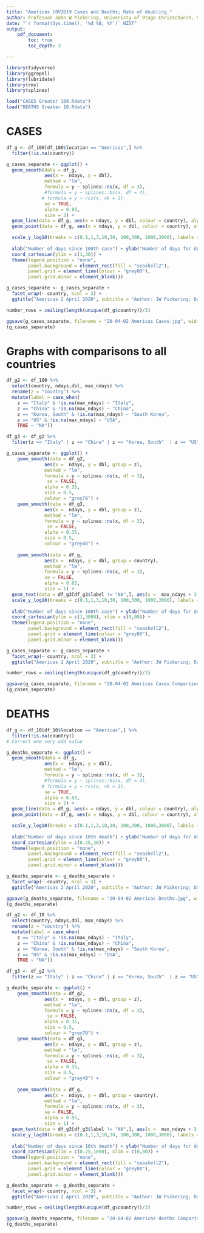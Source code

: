 ```yaml
---
title: "Americas COVID19 Cases and Deaths; Rate of doubling."
author: Professor John W Pickering, Univeristy of Otago Christchurch, New Zealand
date: "`r format(Sys.time(), '%d %B, %Y')` NZST"
output:
    pdf_document:
        toc: true
        toc_depth: 3

---
```

```r
library(tidyverse)
library(ggrepel)
library(lubridate)
library(rms)
library(splines)

load("CASES Greater 100.Rdata")
load("DEATHS Greater 10.Rdata")


```
\newpage  

# CASES
```r

df_g <- df_100[df_100$location == "Americas",] %>% 
  filter(!is.na(country))

```


```r
g_cases_separate <- ggplot() +
  geom_smooth(data = df_g, 
              aes(x =  ndays, y = dbl), 
              method = "lm",
              formula = y ~ splines::ns(x, df = 3),
              #formula = y ~ splines::bs(x, df = 4),
             # formula = y ~ rcs(x, nk = 2),
              se = TRUE,
              alpha = 0.85, 
              size = 2) +
  geom_line(data = df_g, aes(x = ndays, y = dbl, colour = country), alpha = 0.6, size = 0.5) +
  geom_point(data = df_g, aes(x = ndays, y = dbl, colour = country), alpha = 0.6, size = 0.5) +

  scale_y_log10(breaks = c(0.1,1,3,10,30, 100,300, 1000,3000), labels = c("0.1","1","3", "10","30","100","300","1000","3000")) +
  
  xlab("Number of days since 100th case") + ylab("Number of days for doubling") +
  coord_cartesian(ylim = c(1,30)) +
  theme(legend.position = "none",
        panel.background = element_rect(fill = "seashell2"),
        panel.grid = element_line(colour = "grey80"),
        panel.grid.minor = element_blank()) 

g_cases_separate <- g_cases_separate + 
  facet_wrap(~ country, ncol = 3) + 
  ggtitle("Americas 2 April 2020", subtitle = "Author: JW Pickering; Data: John Hopkins University")

number_rows = ceiling(length(unique(df_g$country))/3)

ggsave(g_cases_separate, filename = "20-04-02 Americas Cases.jpg", width = 210  , height = 20 + 40 * number_rows , units = "mm")
(g_cases_separate)
```

\newpage

# Graphs with comparisons to all countries

```r
df_g2 <- df_100 %>% 
  select(country, ndays,dbl, max_ndays) %>% 
  rename(z = "country") %>% 
  mutate(label = case_when(
    z == "Italy" & !is.na(max_ndays) ~ "Italy", 
    z == "China" & !is.na(max_ndays) ~ "China",
    z == "Korea, South" & !is.na(max_ndays) ~ "South Korea",
    z == "US" & !is.na(max_ndays) ~ "USA",
    TRUE ~ "NA"))

df_g3 <- df_g2 %>% 
  filter(z == "Italy" | z == "China" | z == "Korea, South"  | z == "US")

g_cases_separate <- ggplot() +
    geom_smooth(data = df_g2, 
              aes(x =  ndays, y = dbl, group = z), 
              method = "lm",
              formula = y ~ splines::ns(x, df = 3),
               se = FALSE,
              alpha = 0.35, 
              size = 0.5,
              colour = "grey70") +
    geom_smooth(data = df_g3, 
              aes(x =  ndays, y = dbl, group = z), 
              method = "lm",
              formula = y ~ splines::ns(x, df = 3),
               se = FALSE,
              alpha = 0.35, 
              size = 0.5,
              colour = "grey40") +
  
    geom_smooth(data = df_g, 
              aes(x =  ndays, y = dbl, group = country), 
              method = "lm",
              formula = y ~ splines::ns(x, df = 3),
              se = FALSE,
              alpha = 0.85, 
              size = 1) +
  geom_text(data = df_g3[df_g3$label != "NA",], aes(x =  max_ndays + 3, y = dbl, label = label), size = 2) +
  scale_y_log10(breaks = c(0.1,1,3,10,30, 100,300, 1000,3000), labels = c("0.1","1","3", "10","30","100","300","1000","3000")) +
  
  xlab("Number of days since 100th case") + ylab("Number of days for doubling") +
  coord_cartesian(ylim = c(1,3000), xlim = c(0,80)) +
  theme(legend.position = "none",
        panel.background = element_rect(fill = "seashell2"),
        panel.grid = element_line(colour = "grey80"),
        panel.grid.minor = element_blank()) 

g_cases_separate <- g_cases_separate + 
  facet_wrap(~ country, ncol = 3) + 
  ggtitle("Americas 2 April 2020", subtitle = "Author: JW Pickering; Data: John Hopkins University")

number_rows = ceiling(length(unique(df_g$country))/3)

ggsave(g_cases_separate, filename = "20-04-02 Americas Cases Comparisons.jpg", width = 210  , height = 20 + 40 * number_rows , units = "mm")
(g_cases_separate)
```

# DEATHS
```r

df_g <- df_10[df_10$location == "Americas",] %>% 
  filter(!is.na(country))
# Correct one very odd value

```

```r

g_deaths_separate <- ggplot() +
  geom_smooth(data = df_g, 
              aes(x =  ndays, y = dbl), 
              method = "lm",
              formula = y ~ splines::ns(x, df = 3),
              #formula = y ~ splines::bs(x, df = 4),
             # formula = y ~ rcs(x, nk = 2),
              se = TRUE,
              alpha = 0.85, 
              size = 2) +
  geom_line(data = df_g, aes(x = ndays, y = dbl, colour = country), alpha = 0.6, size = 0.5) +
  geom_point(data = df_g, aes(x = ndays, y = dbl, colour = country), alpha = 0.6, size = 0.5) +

  scale_y_log10(breaks = c(0.1,1,3,10,30, 100,300, 1000,3000), labels = c("0.1","1","3", "10","30","100","300","1000","3000")) +
  
  xlab("Number of days since 10th death") + ylab("Number of days for doubling") +
  coord_cartesian(ylim = c(0.25,30)) +
  theme(legend.position = "none",
        panel.background = element_rect(fill = "seashell2"),
        panel.grid = element_line(colour = "grey80"),
        panel.grid.minor = element_blank()) 

g_deaths_separate <- g_deaths_separate + 
  facet_wrap(~ country, ncol = 3) + 
  ggtitle("Americas 2 April 2020", subtitle = "Author: JW Pickering; Data: John Hopkins University")

ggsave(g_deaths_separate, filename = "20-04-02 Americas Deaths.jpg", width = 210  , height = 20 + 40 * number_rows , units = "mm")
(g_deaths_separate)
```

\newpage

```r
df_g2 <- df_10 %>% 
  select(country, ndays,dbl, max_ndays) %>% 
  rename(z = "country") %>% 
  mutate(label = case_when(
    z == "Italy" & !is.na(max_ndays) ~ "Italy", 
    z == "China" & !is.na(max_ndays) ~ "China",
    z == "Korea, South" & !is.na(max_ndays) ~ "South Korea",
    z == "US" & !is.na(max_ndays) ~ "USA",
    TRUE ~ "NA"))

df_g3 <- df_g2 %>% 
  filter(z == "Italy" | z == "China" | z == "Korea, South"  | z == "US")

g_deaths_separate <- ggplot() +
    geom_smooth(data = df_g2, 
              aes(x =  ndays, y = dbl, group = z), 
              method = "lm",
              formula = y ~ splines::ns(x, df = 3),
               se = FALSE,
              alpha = 0.35, 
              size = 0.5,
              colour = "grey70") +
    geom_smooth(data = df_g3, 
              aes(x =  ndays, y = dbl, group = z), 
              method = "lm",
              formula = y ~ splines::ns(x, df = 3),
               se = FALSE,
              alpha = 0.35, 
              size = 0.5,
              colour = "grey40") +
  
    geom_smooth(data = df_g, 
              aes(x =  ndays, y = dbl, group = country), 
              method = "lm",
              formula = y ~ splines::ns(x, df = 3),
              se = FALSE,
              alpha = 0.85, 
              size = 1) +
  geom_text(data = df_g3[df_g3$label != "NA",], aes(x =  max_ndays + 3, y = dbl, label = label, size = 2)) +
  scale_y_log10(breaks = c(0.1,1,3,10,30, 100,300, 1000,3000), labels = c("0.1","1","3", "10","30","100","300","1000","3000")) +
  
  xlab("Number of days since 10th death") + ylab("Number of days for doubling") +
  coord_cartesian(ylim = c(0.75,1000), xlim = c(0,80)) +
  theme(legend.position = "none",
        panel.background = element_rect(fill = "seashell2"),
        panel.grid = element_line(colour = "grey80"),
        panel.grid.minor = element_blank()) 

g_deaths_separate <- g_deaths_separate + 
  facet_wrap(~ country, ncol = 3) + 
  ggtitle("Americas 2 April 2020", subtitle = "Author: JW Pickering; Data: John Hopkins University")

number_rows = ceiling(length(unique(df_g$country))/3)

ggsave(g_deaths_separate, filename = "20-04-02 Americas deaths Comparisons.jpg", width = 210  , height = 20 + 40 * number_rows , units = "mm")
(g_deaths_separate)
```